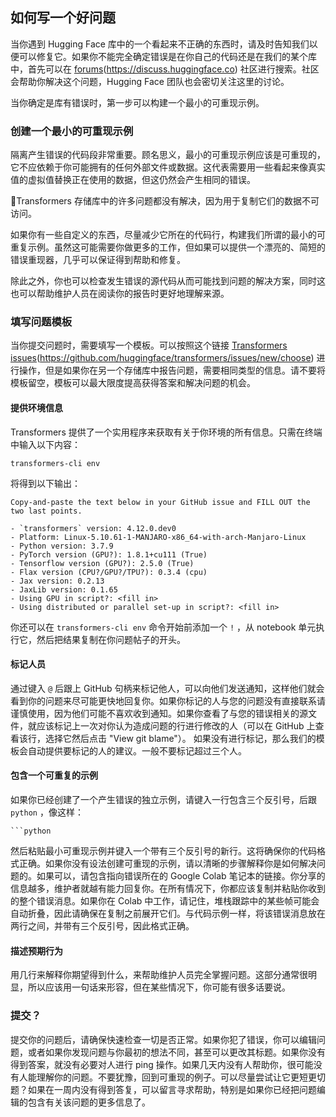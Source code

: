 
## 如何写一个好问题 

当你遇到 Hugging Face 库中的一个看起来不正确的东西时，请及时告知我们以便可以修复它。如果你不能完全确定错误是在你自己的代码还是在我们的某个库中，首先可以在 [forums](https://discuss.huggingface.co)(https://discuss.huggingface.co) 社区进行搜索。社区会帮助你解决这个问题，Hugging Face 团队也会密切关注这里的讨论。

当你确定是库有错误时，第一步可以构建一个最小的可重现示例。
### 创建一个最小的可重现示例 

隔离产生错误的代码段非常重要。顾名思义，最小的可重现示例应该是可重现的，它不应依赖于你可能拥有的任何外部文件或数据。这代表需要用一些看起来像真实值的虚拟值替换正在使用的数据，但这仍然会产生相同的错误。

<div custom-style="Tip-red">

🚨Transformers 存储库中的许多问题都没有解决，因为用于复制它们的数据不可访问。

</div>

如果你有一些自定义的东西，尽量减少它所在的代码行，构建我们所谓的最小的可重复示例。虽然这可能需要你做更多的工作，但如果可以提供一个漂亮的、简短的错误重现器，几乎可以保证得到帮助和修复。

除此之外，你也可以检查发生错误的源代码从而可能找到问题的解决方案，同时这也可以帮助维护人员在阅读你的报告时更好地理解来源。

### 填写问题模板 

当你提交问题时，需要填写一个模板。可以按照这个链接 [Transformers issues](https://github.com/huggingface/transformers/issues/new/choose)(https://github.com/huggingface/transformers/issues/new/choose) 进行操作，但是如果你在另一个存储库中报告问题，需要相同类型的信息。请不要将模板留空，模板可以最大限度提高获得答案和解决问题的机会。

#### 提供环境信息 

Transformers 提供了一个实用程序来获取有关于你环境的所有信息。只需在终端中输入以下内容：

```
transformers-cli env
```

将得到以下输出：

```out
Copy-and-paste the text below in your GitHub issue and FILL OUT the two last points.

- `transformers` version: 4.12.0.dev0
- Platform: Linux-5.10.61-1-MANJARO-x86_64-with-arch-Manjaro-Linux
- Python version: 3.7.9
- PyTorch version (GPU?): 1.8.1+cu111 (True)
- Tensorflow version (GPU?): 2.5.0 (True)
- Flax version (CPU?/GPU?/TPU?): 0.3.4 (cpu)
- Jax version: 0.2.13
- JaxLib version: 0.1.65
- Using GPU in script?: <fill in>
- Using distributed or parallel set-up in script?: <fill in>
```

你还可以在 `transformers-cli env` 命令开始前添加一个 `!` ，从 notebook 单元执行它，然后把结果复制在你问题帖子的开头。

#### 标记人员 

通过键入 `@` 后跟上 GitHub 句柄来标记他人，可以向他们发送通知，这样他们就会看到你的问题来尽可能更快地回复你。如果你标记的人与您的问题没有直接联系请谨慎使用，因为他们可能不喜欢收到通知。如果你查看了与您的错误相关的源文件，就应该标记上一次对你认为造成问题的行进行修改的人（可以在 GitHub 上查看该行，选择它然后点击 "View git blame"）。
如果没有进行标记，那么我们的模板会自动提供要标记的人的建议。一般不要标记超过三个人。

#### 包含一个可重复的示例 

如果你已经创建了一个产生错误的独立示例，请键入一行包含三个反引号，后跟 `python` ，像这样：

```
```python  
```

然后粘贴最小可重现示例并键入一个带有三个反引号的新行。这将确保你的代码格式正确。如果你没有设法创建可重现的示例，请以清晰的步骤解释你是如何解决问题的。如果可以，请包含指向错误所在的 Google Colab 笔记本的链接。你分享的信息越多，维护者就越有能力回复你。在所有情况下，你都应该复制并粘贴你收到的整个错误消息。如果你在 Colab 中工作，请记住，堆栈跟踪中的某些帧可能会自动折叠，因此请确保在复制之前展开它们。与代码示例一样，将该错误消息放在两行之间，并带有三个反引号，因此格式正确。

#### 描述预期行为 

用几行来解释你期望得到什么，来帮助维护人员完全掌握问题。这部分通常很明显，所以应该用一句话来形容，但在某些情况下，你可能有很多话要说。

### 提交？

提交你的问题后，请确保快速检查一切是否正常。如果你犯了错误，你可以编辑问题，或者如果你发现问题与你最初的想法不同，甚至可以更改其标题。如果你没有得到答案，就没有必要对人进行 ping 操作。如果几天内没有人帮助你，很可能没有人能理解你的问题。不要犹豫，回到可重现的例子。可以尽量尝试让它更短更切题？如果在一周内没有得到答复，可以留言寻求帮助，特别是如果你已经把问题编辑的包含有关该问题的更多信息了。


